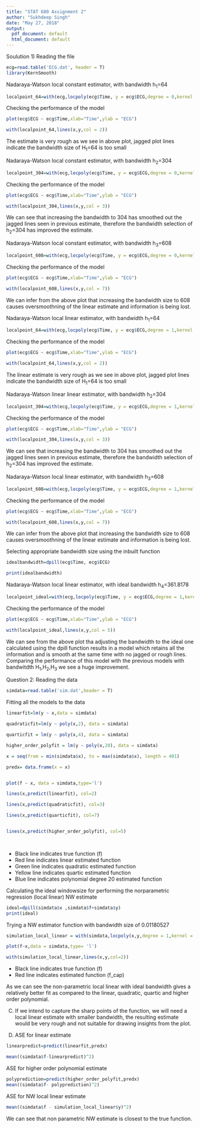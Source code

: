 ---
title: "STAT 680 Assignment 2"
author: "Sukhdeep Singh"
date: "May 27, 2018"
output:
  pdf_document: default
  html_document: default
---

Soulution 1) Reading the file

```{r}
ecg=read.table('ECG.dat', header = T)
library(KernSmooth)

```


Nadaraya-Watson local constant estimator, with bandwidth h~1~=64


```{r}

localpoint_64=with(ecg,locpoly(ecg$Time, y = ecg$ECG,degree = 0,kernel = "normal",bandwidth = 64))

```

Checking the performance of the model


```{r}
plot(ecg$ECG ~ ecg$Time,xlab="Time",ylab = "ECG")

with(localpoint_64,lines(x,y,col = 2))

```

The estimate is very rough as we see in above plot, jagged plot lines indicate the bandwidth size of H~1~=64 is too small


Nadaraya-Watson local constant estimator, with bandwidth h~2~=304


```{r}

localpoint_304=with(ecg,locpoly(ecg$Time, y = ecg$ECG,degree = 0,kernel = "normal",bandwidth = 304))

```

Checking the performance of the model

```{r}
plot(ecg$ECG ~ ecg$Time,xlab="Time",ylab = "ECG")

with(localpoint_304,lines(x,y,col = 3))

```

We can see that increasing the bandwidth to 304 has smoothed out the jagged lines seen in previous estimate, therefore the bandwidth selection of h~2~=304 has improved the estimate.



Nadaraya-Watson local constant estimator, with bandwidth h~3~=608


```{r}

localpoint_608=with(ecg,locpoly(ecg$Time, y = ecg$ECG,degree = 0,kernel = "normal",bandwidth = 608))

```

Checking the performance of the model

```{r}
plot(ecg$ECG ~ ecg$Time,xlab="Time",ylab = "ECG")

with(localpoint_608,lines(x,y,col = 7))

```


We can infer from the above plot that increasing the bandwidth size to 608 causes oversmoothning of the  linear estimate and information is being lost.



Nadaraya-Watson local linear estimator, with bandwidth h~1~=64

```{r}

localpoint_64=with(ecg,locpoly(ecg$Time, y = ecg$ECG,degree = 1,kernel = "normal",bandwidth = 64))

```

Checking the performance of the model

```{r}
plot(ecg$ECG ~ ecg$Time,xlab="Time",ylab = "ECG")

with(localpoint_64,lines(x,y,col = 2))

```

The linear estimate is very rough as we see in above plot, jagged plot lines indicate the bandwidth size of H~1~=64 is too small


Nadaraya-Watson linear linear estimator, with bandwidth h~2~=304


```{r}

localpoint_304=with(ecg,locpoly(ecg$Time, y = ecg$ECG,degree = 1,kernel = "normal",bandwidth = 304))

```

Checking the performance of the model

```{r}
plot(ecg$ECG ~ ecg$Time,xlab="Time",ylab = "ECG")

with(localpoint_304,lines(x,y,col = 3))

```

We can see that increasing the bandwidth to 304 has smoothed out the jagged lines seen in previous estimate, therefore the bandwidth selection of h~2~=304 has improved the estimate.



Nadaraya-Watson local linear estimator, with bandwidth h~3~=608


```{r}

localpoint_608=with(ecg,locpoly(ecg$Time, y = ecg$ECG,degree = 1,kernel = "normal",bandwidth = 608))

```

Checking the performance of the model

```{r}
plot(ecg$ECG ~ ecg$Time,xlab="Time",ylab = "ECG")

with(localpoint_608,lines(x,y,col = 7))

```

We can infer from the above plot that increasing the bandwidth size to 608 causes oversmoothning of the  linear estimate and information is being lost.


Selecting appropriate bandwidth size using the inbuilt function
```{r}
idealbandwidth=dpill(ecg$Time, ecg$ECG)

print(idealbandwidth)

```
Nadaraya-Watson local linear estimator, with ideal bandwidth h~4~=361.8178


```{r}

localpoint_ideal=with(ecg,locpoly(ecg$Time, y = ecg$ECG,degree = 1,kernel = "normal",bandwidth = 361.8178))

```

Checking the performance of the model

```{r}
plot(ecg$ECG ~ ecg$Time,xlab="Time",ylab = "ECG")

with(localpoint_ideal,lines(x,y,col = 5))

```

We can see from the above plot tha adjusting the bandwidth to the ideal one calculated using the dpill function results in a model which retains all the information and is smooth at the same time with no jagged or rough lines. Comparing the performance of this model with the previous models with bandwitdth H~1~,H~2~,H~3~ we see a huge improvement.



Question 2: Reading the data

```{r}
simdata=read.table('sim.dat',header = T)

```

Fitting all the models to the data

```{r}
linearfit=lm(y ~ x,data = simdata)

quadraticfit=lm(y ~ poly(x,2), data = simdata)

quarticfit = lm(y ~ poly(x,4), data = simdata)

higher_order_polyfit = lm(y ~ poly(x,20), data = simdata)

x = seq(from = min(simdata$x), to = max(simdata$x), length = 401)

predx= data.frame(x = x)


plot(f ~ x, data = simdata,type='l')

lines(x,predict(linearfit), col=2)

lines(x,predict(quadraticfit), col=3)

lines(x,predict(quarticfit), col=7)


lines(x,predict(higher_order_polyfit), col=5)
 



```

- Black line indicates true function (f)
- Red line indicates linear estimated function
- Green line indicates quadratic estimated function
- Yellow line indicates quartic estimated function
- Blue line indicates polynomial degree 20 estimated function

Calculating the ideal windowsize for performing the norparametric regression (local linear) NW estimate


```{r}
ideal=dpill(simdata$x ,simdata$f+simdata$y) 
print(ideal)
```


Trying a NW estimator function with bandwidth size of 0.01180527


```{r}
simulation_local_linear = with(simdata,locpoly(x,y,degree = 1,kernel = "normal", bandwidth = 0.01180527))

plot(f~x,data = simdata,type= 'l')

with(simulation_local_linear,lines(x,y,col=2))

```

- Black line indicates true function (f)
- Red line indicates estimated function (f_cap)


As we can see the non-parametric local linear with ideal bandwidth gives a relatively better fit as compared to the linear, quadratic, quartic and higher order polynomial.

C) If we intend to capture the sharp points of the function, we will need a local linear estimate with  smaller bandwidth, the resulting estimate would be very rough and not suitable for drawing insights from the plot.


D) ASE for linear estimate

```{r}

linearpredict=predict(linearfit,predx)

mean((simdata$f-linearpredict)^2)

```

ASE for higher order polynomial estimate

```{r}
polyprediction=predict(higher_order_polyfit,predx)
mean((simdata$f- polyprediction)^2)

```
ASE for NW local linear estimate

```{r}

mean((simdata$f - simulation_local_linear$y)^2)

```

We can see that non parametric NW estimate is closest to the true function.